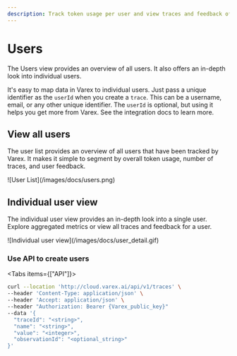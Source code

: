 ```yaml
---
description: Track token usage per user and view traces and feedback of individual users.
---
```


# Users

The Users view provides an overview of all users. It also offers an in-depth look into individual users.

It's easy to map data in Varex to individual users. Just pass a unique identifier as the `userId` when you create a `trace`. This can be a username, email, or any other unique identifier. The `userId` is optional, but using it helps you get more from Varex. See the integration docs to learn more.

## View all users

The user list provides an overview of all users that have been tracked by Varex. It makes it simple to segment by overall token usage, number of traces, and user feedback.


<Frame>![User List](/images/docs/users.png)</Frame>

## Individual user view

The individual user view provides an in-depth look into a single user. Explore aggregated metrics or view all traces and feedback for a user.

<Frame>![Individual user view](/images/docs/user_detail.gif)</Frame>

### Use API to create users


<Tabs items={["API"]}>
  <Tab>
 
  ```bash
  curl --location 'http://cloud.varex.ai/api/v1/traces' \
  --header 'Content-Type: application/json' \
  --header 'Accept: application/json' \
  --header "Authorization: Bearer {Varex_public_key}"
  --data '{
    "traceId": "<string>",
    "name": "<string>",
    "value": "<integer>",
    "observationId": "<optional_string>"
  }'
  ```
 
  </Tab>

  </Tabs>